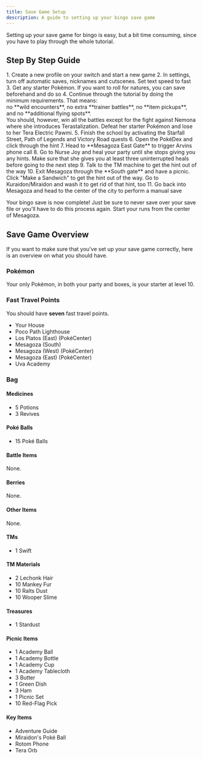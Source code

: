 ```yaml
---
title: Save Game Setup
description: A guide to setting up your bingo save game
---
```



Setting up your save game for bingo is easy, but a bit time consuming, since you
have to play through the whole tutorial.

## Step By Step Guide

<Steps>
1. Create a new profile on your switch and start a new game
2. In settings, turn off automatic saves, nicknames and cutscenes. Set text speed to fast
3. Get any starter Pokémon. If you want to roll for natures, you can save beforehand and do so
4. Continue through the tutorial by doing the minimum requirements. That means:<br />
   no **wild encounters**, no extra **trainer battles**, no **item pickups**, and no **additional flying spots**.<br />
   You should, however, win all the battles except for the fight against Nemona where she introduces Terastalization. Defeat her starter Pokémon and lose to her Tera Electric Pawmi.
5. Finish the school by activating the Starfall Street, Path of Legends and Victory Road quests
6. Open the PokéDex and click through the hint
7. Head to **Mesagoza East Gate** to trigger Arvins phone call
8. Go to Nurse Joy and heal your party until she stops giving you any hints. Make sure that she gives you at least three uninterrupted heals before going to the next step
9. Talk to the TM machine to get the hint out of the way
10. Exit Mesagoza through the **South gate** and have a picnic. Click "Make a Sandwich" to get the hint out of the way. Go to Kuraidon/Miraidon and wash it to get rid of that hint, too
11. Go back into Mesagoza and head to the center of the city to perform a manual save
</Steps>

Your bingo save is now complete! Just be sure to never save over your save file or you'll have to do this process again.
Start your runs from the center of Mesagoza.

## Save Game Overview

If you want to make sure that you've set up your save game correctly, here is an overview on what you should have.

### Pokémon

Your only Pokémon, in both your party and boxes, is your starter at level 10.

### Fast Travel Points

You should have **seven** fast travel points.

- Your House
- Poco Path Lighthouse
- Los Platos (East) (PokéCenter)
- Mesagoza (South)
- Mesagoza (West) (PokéCenter)
- Mesagoza (East) (PokéCenter)
- Uva Academy

### Bag

#### Medicines

- 5 Potions
- 3 Revives

#### Poké Balls

- 15 Poké Balls

#### Battle Items

None.

#### Berries

None.

#### Other Items

None.

#### TMs

- 1 Swift

#### TM Materials

- 2 Lechonk Hair
- 10 Mankey Fur
- 10 Ralts Dust
- 10 Wooper Slime

#### Treasures

- 1 Stardust

#### Picnic Items

- 1 Academy Ball
- 1 Academy Bottle
- 1 Academy Cup
- 1 Academy Tablecloth
- 3 Butter
- 1 Green Dish
- 3 Ham
- 1 Picnic Set
- 10 Red-Flag Pick

#### Key Items

- Adventure Guide
- Miraidon's Poké Ball
- Rotom Phone
- Tera Orb
